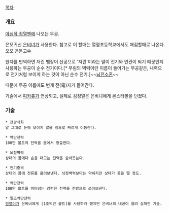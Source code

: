 [[목차]]

=== 개요 ===

[[야심작 정열맨]]에 나오는 무공.

은모귀신 [[은비녀]]가 사용한다. 참고로 이 할매는 열혈초등학교에서도 매점할매로 나온다. 오오 은둔고수

한자를 번역하면 저린 뱀장어 신공으로 '저린'이라는 말이 전기와 연관이 되기 때문인지 사용하는 무공이 순수 전기이다.[* 무림의 벽력이란 이름이 들어가는 무공같은, 내력으로 전기처럼 보이게 하는 것이 아닌 순수 전기.]~~[[뇌전소혼]]~~

때문에 무공 이름에도 번개 전(電)자가 들어간다.

기술에서 [[피카츄]]가 연상되고, 실제로 김정열은 은비녀에게 몬스터볼을 던졌다.

=== 기술 ===

 * 전광석화
 말 그대로 눈에 보이지 않을 정도로 빠르게 이동한다.

 * 백만전력
 100만 볼트의 전력을 몸에서 방출한다.

 * 뇌정벽력
 상대의 몸에다 손을 대고는 전력을 쏟아붓는다.

 * 전기충격
 상대의 몸에 전류를 흘려보낸다. 뇌정벽력보다는 약하지만 상대가 몸을 떨 정도.

 * 억만전력
 100만 볼트를 뛰어넘는 강력한 전력을 전방으로 쏘아보낸다.

 * 일조억만전력
 [[김정열|정열이]]가 은비녀에게 [1조억만 볼트]를 사용하라 했지만 은비녀의 내공이 딸려 실패한 기술.
